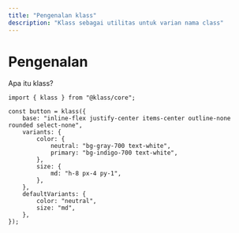 ```yaml
---
title: "Pengenalan klass"
description: "Klass sebagai utilitas untuk varian nama class"
---
```


# Pengenalan

Apa itu klass?

```tsx
import { klass } from "@klass/core";

const button = klass({
	base: "inline-flex justify-center items-center outline-none rounded select-none",
	variants: {
		color: {
			neutral: "bg-gray-700 text-white",
			primary: "bg-indigo-700 text-white",
		},
		size: {
			md: "h-8 px-4 py-1",
		},
	},
	defaultVariants: {
		color: "neutral",
		size: "md",
	},
});
```
